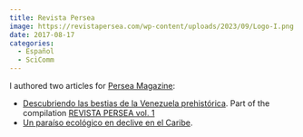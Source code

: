 ```yaml
---
title: Revista Persea
image: https://revistapersea.com/wp-content/uploads/2023/09/Logo-I.png
date: 2017-08-17
categories:
  - Español
  - SciComm
---
```

I authored two articles for [Persea Magazine](https://revistapersea.com/):

- [Descubriendo las bestias de la Venezuela prehistórica](https://revistapersea.com/ciencias-de-la-vida/descubriendo-las-bestias-de-la-venezuela-prehistrica/). Part of the compilation [REVISTA PERSEA vol. 1](https://a.co/2RS6vss)
- [Un paraíso ecológico en declive en el Caribe](https://revistapersea.com/ambiente-1/un-paraso-ecolgico-en-declive-en-el-caribe/).